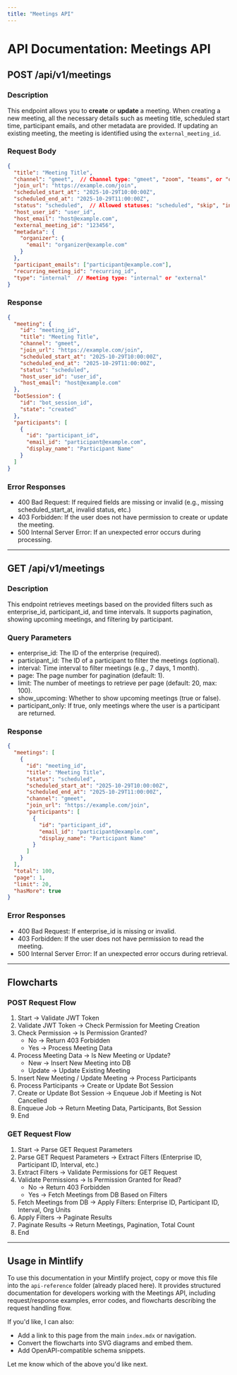 ```yaml
---
title: "Meetings API"
---
```


# API Documentation: Meetings API

## POST /api/v1/meetings
### Description
This endpoint allows you to **create** or **update** a meeting. When creating a new meeting, all the necessary details such as meeting title, scheduled start time, participant emails, and other metadata are provided. If updating an existing meeting, the meeting is identified using the `external_meeting_id`.

### Request Body

```json
{
  "title": "Meeting Title",
  "channel": "gmeet",  // Channel type: "gmeet", "zoom", "teams", or "offline"
  "join_url": "https://example.com/join",
  "scheduled_start_at": "2025-10-29T10:00:00Z",
  "scheduled_end_at": "2025-10-29T11:00:00Z",
  "status": "scheduled",  // Allowed statuses: "scheduled", "skip", "in_progress", "cancelled", "completed", "deleted", "error"
  "host_user_id": "user_id",
  "host_email": "host@example.com",
  "external_meeting_id": "123456",
  "metadata": {
    "organizer": {
      "email": "organizer@example.com"
    }
  },
  "participant_emails": ["participant@example.com"],
  "recurring_meeting_id": "recurring_id",
  "type": "internal"  // Meeting type: "internal" or "external"
}
```

### Response

```json
{
  "meeting": {
    "id": "meeting_id",
    "title": "Meeting Title",
    "channel": "gmeet",
    "join_url": "https://example.com/join",
    "scheduled_start_at": "2025-10-29T10:00:00Z",
    "scheduled_end_at": "2025-10-29T11:00:00Z",
    "status": "scheduled",
    "host_user_id": "user_id",
    "host_email": "host@example.com"
  },
  "botSession": {
    "id": "bot_session_id",
    "state": "created"
  },
  "participants": [
    {
      "id": "participant_id",
      "email_id": "participant@example.com",
      "display_name": "Participant Name"
    }
  ]
}
```

### Error Responses

- 400 Bad Request: If required fields are missing or invalid (e.g., missing scheduled_start_at, invalid status, etc.)
- 403 Forbidden: If the user does not have permission to create or update the meeting.
- 500 Internal Server Error: If an unexpected error occurs during processing.

---

## GET /api/v1/meetings

### Description
This endpoint retrieves meetings based on the provided filters such as enterprise_id, participant_id, and time intervals. It supports pagination, showing upcoming meetings, and filtering by participant.

### Query Parameters

- enterprise_id: The ID of the enterprise (required).
- participant_id: The ID of a participant to filter the meetings (optional).
- interval: Time interval to filter meetings (e.g., 7 days, 1 month).
- page: The page number for pagination (default: 1).
- limit: The number of meetings to retrieve per page (default: 20, max: 100).
- show_upcoming: Whether to show upcoming meetings (true or false).
- participant_only: If true, only meetings where the user is a participant are returned.

### Response

```json
{
  "meetings": [
    {
      "id": "meeting_id",
      "title": "Meeting Title",
      "status": "scheduled",
      "scheduled_start_at": "2025-10-29T10:00:00Z",
      "scheduled_end_at": "2025-10-29T11:00:00Z",
      "channel": "gmeet",
      "join_url": "https://example.com/join",
      "participants": [
        {
          "id": "participant_id",
          "email_id": "participant@example.com",
          "display_name": "Participant Name"
        }
      ]
    }
  ],
  "total": 100,
  "page": 1,
  "limit": 20,
  "hasMore": true
}
```

### Error Responses

- 400 Bad Request: If enterprise_id is missing or invalid.
- 403 Forbidden: If the user does not have permission to read the meeting.
- 500 Internal Server Error: If an unexpected error occurs during retrieval.

---

## Flowcharts

### POST Request Flow

1. Start → Validate JWT Token
2. Validate JWT Token → Check Permission for Meeting Creation
3. Check Permission → Is Permission Granted?
   - No → Return 403 Forbidden
   - Yes → Process Meeting Data
4. Process Meeting Data → Is New Meeting or Update?
   - New → Insert New Meeting into DB
   - Update → Update Existing Meeting
5. Insert New Meeting / Update Meeting → Process Participants
6. Process Participants → Create or Update Bot Session
7. Create or Update Bot Session → Enqueue Job if Meeting is Not Cancelled
8. Enqueue Job → Return Meeting Data, Participants, Bot Session
9. End

### GET Request Flow

1. Start → Parse GET Request Parameters
2. Parse GET Request Parameters → Extract Filters (Enterprise ID, Participant ID, Interval, etc.)
3. Extract Filters → Validate Permissions for GET Request
4. Validate Permissions → Is Permission Granted for Read?
   - No → Return 403 Forbidden
   - Yes → Fetch Meetings from DB Based on Filters
5. Fetch Meetings from DB → Apply Filters: Enterprise ID, Participant ID, Interval, Org Units
6. Apply Filters → Paginate Results
7. Paginate Results → Return Meetings, Pagination, Total Count
8. End

---

## Usage in Mintlify

To use this documentation in your Mintlify project, copy or move this file into the `api-reference` folder (already placed here). It provides structured documentation for developers working with the Meetings API, including request/response examples, error codes, and flowcharts describing the request handling flow.

If you'd like, I can also:

- Add a link to this page from the main `index.mdx` or navigation.
- Convert the flowcharts into SVG diagrams and embed them.
- Add OpenAPI-compatible schema snippets.

Let me know which of the above you'd like next.
